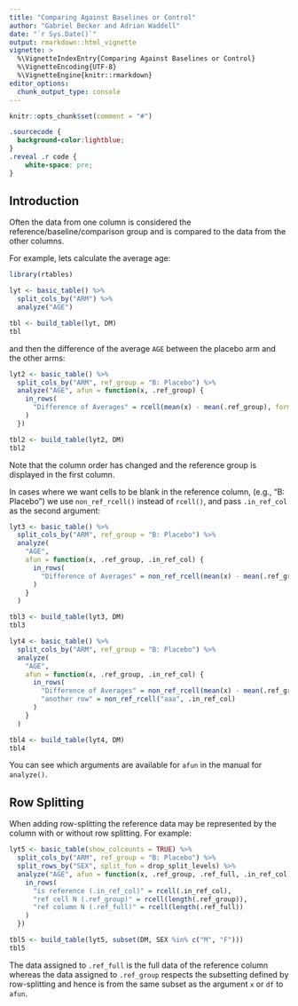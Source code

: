 ```yaml
---
title: "Comparing Against Baselines or Control"
author: "Gabriel Becker and Adrian Waddell"
date: "`r Sys.Date()`"
output: rmarkdown::html_vignette
vignette: >
  %\VignetteIndexEntry{Comparing Against Baselines or Control}
  %\VignetteEncoding{UTF-8}
  %\VignetteEngine{knitr::rmarkdown}
editor_options: 
  chunk_output_type: console
---
```




```r
knitr::opts_chunk$set(comment = "#")
```

```css

.sourcecode {
  background-color:lightblue;
}
.reveal .r code {
    white-space: pre;
}
```


## Introduction


Often the data from one column is considered the
reference/baseline/comparison group and is compared to the data from
the other columns.

For example, lets calculate the average age:


```r
library(rtables)

lyt <- basic_table() %>%
  split_cols_by("ARM") %>%
  analyze("AGE")

tbl <- build_table(lyt, DM)
tbl
```

and then the difference of the average `AGE` between the placebo arm
and the other arms:

```r
lyt2 <- basic_table() %>%
  split_cols_by("ARM", ref_group = "B: Placebo") %>%
  analyze("AGE", afun = function(x, .ref_group) {
    in_rows(
      "Difference of Averages" = rcell(mean(x) - mean(.ref_group), format = "xx.xx")
    )
  })

tbl2 <- build_table(lyt2, DM)
tbl2
```

Note that the column order has changed and the reference group is
displayed in the first column.

In cases where we want cells to be blank in the reference column,
(e.g., "B: Placebo") we use `non_ref_rcell()` instead of `rcell()`,
and pass `.in_ref_col` as the second argument:

```r
lyt3 <- basic_table() %>%
  split_cols_by("ARM", ref_group = "B: Placebo") %>%
  analyze(
    "AGE",
    afun = function(x, .ref_group, .in_ref_col) {
      in_rows(
        "Difference of Averages" = non_ref_rcell(mean(x) - mean(.ref_group), is_ref = .in_ref_col, format = "xx.xx")
      )
    }
  )

tbl3 <- build_table(lyt3, DM)
tbl3

lyt4 <- basic_table() %>%
  split_cols_by("ARM", ref_group = "B: Placebo") %>%
  analyze(
    "AGE",
    afun = function(x, .ref_group, .in_ref_col) {
      in_rows(
        "Difference of Averages" = non_ref_rcell(mean(x) - mean(.ref_group), is_ref = .in_ref_col, format = "xx.xx"),
        "another row" = non_ref_rcell("aaa", .in_ref_col)
      )
    }
  )

tbl4 <- build_table(lyt4, DM)
tbl4
```

You can see which arguments are available for `afun` in the manual for
`analyze()`.

## Row Splitting

When adding row-splitting the reference data may be represented by the
column with or without row splitting. For example:

```r
lyt5 <- basic_table(show_colcounts = TRUE) %>%
  split_cols_by("ARM", ref_group = "B: Placebo") %>%
  split_rows_by("SEX", split_fun = drop_split_levels) %>%
  analyze("AGE", afun = function(x, .ref_group, .ref_full, .in_ref_col) {
    in_rows(
      "is reference (.in_ref_col)" = rcell(.in_ref_col),
      "ref cell N (.ref_group)" = rcell(length(.ref_group)),
      "ref column N (.ref_full)" = rcell(length(.ref_full))
    )
  })

tbl5 <- build_table(lyt5, subset(DM, SEX %in% c("M", "F")))
tbl5
```

The data assigned to `.ref_full` is the full data of the reference
column whereas the data assigned to `.ref_group` respects the
subsetting defined by row-splitting and hence is from the same subset
as the argument `x` or `df` to `afun`.
